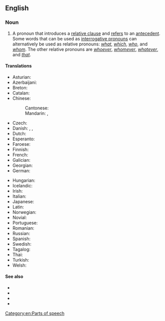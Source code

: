 {{also|relative-pronoun}}
==English==

===Noun===
{{examples|*''the woman '''who''' is wearing the funny hat''
*''the funny hat '''that''' is on her head''}}
{{wikipedia}}
{{en-noun}}

# {{lb|en|grammar}} A pronoun that introduces a [[relative clause]] and [[refer]]s to an [[antecedent]]. Some words that can be used as [[interrogative pronoun]]s can alternatively be used as relative pronouns: ''[[what]]'', ''[[which]]'', ''[[who]]'', and ''[[whom]]''. The other relative pronouns are ''[[whoever]]'', ''[[whomever]]'', ''[[whatever]]'', and ''[[that]]''.

====Translations====
{{trans-top|pronoun that introduces a relative clause}}
* Asturian: {{t|ast|pronome rellativu|m}}
* Azerbaijani: {{t|az|nisbi əvəzlik}}
* Breton: {{t|br|ger stagañ}}
* Catalan: {{t|ca|pronom relatiu|m}}
* Chinese:
*: Cantonese: {{t|yue|關係代名詞|tr=gwaan1 hai6 doi6 ming4 ci4|sc=Hani}}
*: Mandarin: {{t|cmn|關係代名詞|sc=Hani}}, {{t|cmn|关系代名词|tr=guānxi dàimíngcí|sc=Hani}}
* Czech: {{t|cs|vztažné zájmeno|n}}
* Danish: {{t|da|relativpronomen|n}}, {{t|da|relativt pronomen}}, {{t|da|henførende stedord|n}}
* Dutch: {{t+|nl|betrekkelijk voornaamwoord|n}}
* Esperanto: {{t|eo|rilata pronomo}}
* Faroese: {{t|fo|afturbeint fornavn|n}}
* Finnish: {{t+|fi|relatiivipronomini}}
* French: {{t+|fr|pronom relatif|m}}
* Galician: {{t|gl|pronome relativo|m}}
* Georgian: {{t|ka|მიმართებითი ნაცვალსახელი}}
* German: {{t+|de|Relativpronomen|n}}
{{trans-mid}}
* Hungarian: {{t|hu|vonatkozó névmás}}
* Icelandic: {{t+|is|tilvísunarfornafn|n}}
* Irish: {{t|ga|forainm coibhneasta|m}}
* Italian: {{t|it|pronome relativo}}
* Japanese: {{t|ja|関係代名詞|tr=かんけいだいめいし, kankei-daimeishi}}
* Latin: {{t|la|pronomen relativum}}
* Norwegian: {{t|no|relativt pronomen}}
* Novial: {{t|nov|relativ pronomine}}
* Portuguese: {{t+|pt|pronome relativo|m}}
* Romanian: {{t+|ro|pronume relativ|n}}
* Russian: {{t+|ru|относи́тельное местоиме́ние|n}}
* Spanish: {{t|es|pronombre relativo|m}}
* Swedish: {{t|sv|relativpronomen}}
* Tagalog: {{t|tl|panghalip na pamanggit}}
* Thai: {{t+|th|ประพันธสรรพนาม}}
* Turkish: {{t|tr|ilgi adılı}}
* Welsh: {{t|cy|rhagenw perthynol|m}}
{{trans-bottom}}

====See also====
* {{l|en|interrogative pronoun}}
* {{l|en|indefinite pronoun}}
* {{l|en|relative adjective}}
* {{l|en|relative adverb}}

[[Category:en:Parts of speech]]